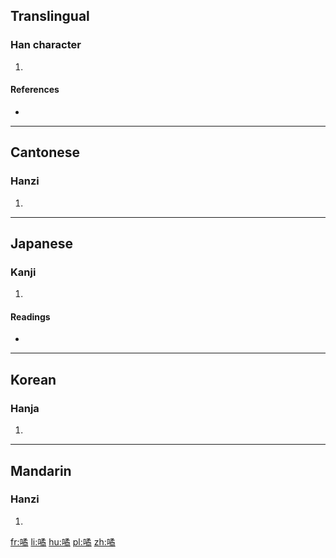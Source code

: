 ==Translingual==

===Han character===
{{Han char|rn=30|rad=口|as=12|sn=15|four=6702<sub>7</sub>|canj=口弓竹月 (RNHB)|ids=⿰[[口]][[矞]]}}

# {{defn|Han|sort=口12}}

====References====
* {{Han ref|kx=0208.200|dkj=04300|dj=0431.150|hdz=10687.160|uh=564A|ud=22090|bh=E4FB|bd=58619}}

----

==Cantonese==

===Hanzi===
{{yue-hanzi|jyut=wat6|y=wat6}}

# {{defn|lang=yue|sort=口12}}

----

==Japanese==

===Kanji===
{{ja-kanji|grade=|rs=口12}}

# {{defn|lang=ja|sort=口12}}

====Readings====
* {{ja-readings|on=[[いつ]] (itsu), [[いち]] (ichi), [[しゅつ]] (shutsu), [[じゅち]] (juchi)|kun=[[あやふい]] (ayafui)}}

----

==Korean==

===Hanja===
{{ko-hanja|hangeul=[[율]], [[술]]|rv=yul, sul|mr=yul, sul}}

# {{defn|lang=ko|sort=口12}}

----

==Mandarin==

===Hanzi===
{{cmn-hanzi|pin=[[yù]] ([[yu4]])|wg=yü<sup>4</sup>}}

# {{defn|lang=cmn|sort=口12}}

[[fr:噊]]
[[li:噊]]
[[hu:噊]]
[[pl:噊]]
[[zh:噊]]